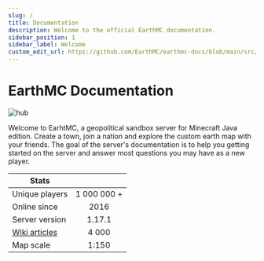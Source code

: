 ---
slug: /
title: Documentation
description: Welcome to the official EarthMC documentation.
sidebar_position: 1
sidebar_label: Welcome
custom_edit_url: https://github.com/EarthMC/earthmc-docs/blob/main/src/docs/index.mdx
---
# EarthMC Documentation

![hub](/img/emchub.png)

Welcome to EarhtMC, a geopolitical sandbox server for Minecraft Java edition. Create a town, join a nation and explore the custom earth map with your friends. The goal of the server's documentation is to help you getting started on the server and answer most questions you may have as a new player.  

| Stats       |           |
| ------------- |:-------------:|
| Unique players      | 1 000 000 + |
| Online since      | 2016 |
| Server version      | 1.17.1 |
| [Wiki articles](https://earthmc.fandom.com/wiki/Earthmc_Wiki)      | 4 000 |
| Map scale      | 1:150 |
